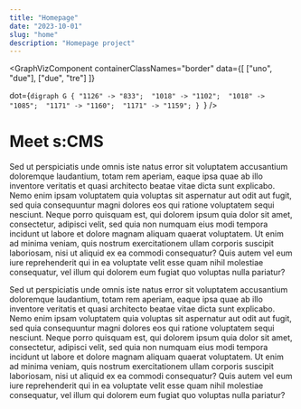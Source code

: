 ```yaml
---
title: "Homepage"
date: "2023-10-01"
slug: "home"
description: "Homepage project"
---
```



<GraphVizComponent 
  containerClassNames="border"
  data={[
    ["uno", "due"],
    ["due", "tre"]
  ]}

  dot={`digraph G {
    "1126" -> "833"; 
    "1018" -> "1102"; 
    "1018" -> "1085"; 
    "1171" -> "1160"; 
    "1171" -> "1159";
    }
  `}
/>





# Meet s:CMS

Sed ut perspiciatis unde omnis iste natus error sit voluptatem accusantium
doloremque laudantium, totam rem aperiam, eaque ipsa quae ab illo inventore
veritatis et quasi architecto beatae vitae dicta sunt explicabo. Nemo enim
ipsam voluptatem quia voluptas sit aspernatur aut odit aut fugit, sed quia
consequuntur magni dolores eos qui ratione voluptatem sequi nesciunt. Neque
porro quisquam est, qui dolorem ipsum quia dolor sit amet, consectetur,
adipisci velit, sed quia non numquam eius modi tempora incidunt ut labore et
dolore magnam aliquam quaerat voluptatem. Ut enim ad minima veniam, quis
nostrum exercitationem ullam corporis suscipit laboriosam, nisi ut aliquid ex
ea commodi consequatur? Quis autem vel eum iure reprehenderit qui in ea
voluptate velit esse quam nihil molestiae consequatur, vel illum qui dolorem
eum fugiat quo voluptas nulla pariatur?

Sed ut perspiciatis unde omnis iste natus error sit voluptatem accusantium
doloremque laudantium, totam rem aperiam, eaque ipsa quae ab illo inventore
veritatis et quasi architecto beatae vitae dicta sunt explicabo. Nemo enim
ipsam voluptatem quia voluptas sit aspernatur aut odit aut fugit, sed quia
consequuntur magni dolores eos qui ratione voluptatem sequi nesciunt. Neque
porro quisquam est, qui dolorem ipsum quia dolor sit amet, consectetur,
adipisci velit, sed quia non numquam eius modi tempora incidunt ut labore et
dolore magnam aliquam quaerat voluptatem. Ut enim ad minima veniam, quis
nostrum exercitationem ullam corporis suscipit laboriosam, nisi ut aliquid ex
ea commodi consequatur? Quis autem vel eum iure reprehenderit qui in ea
voluptate velit esse quam nihil molestiae consequatur, vel illum qui dolorem
eum fugiat quo voluptas nulla pariatur?
